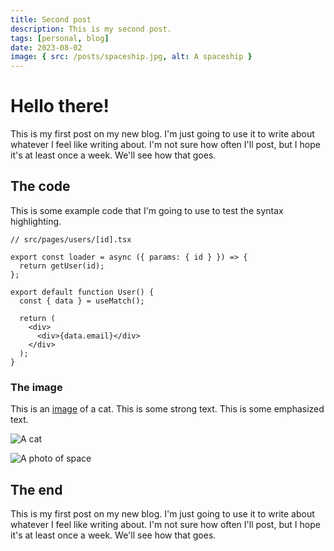 ```yaml
---
title: Second post
description: This is my second post.
tags: [personal, blog]
date: 2023-08-02
image: { src: /posts/spaceship.jpg, alt: A spaceship }
---
```


# Hello there!

This is my first post on my new blog. I'm just going to use it to write about
whatever I feel like writing about. I'm not sure how often I'll post, but I hope it's at least once a week.
We'll see how that goes.

## The code

This is some example code that I'm going to use to test the syntax highlighting.

```tsx
// src/pages/users/[id].tsx

export const loader = async ({ params: { id } }) => {
  return getUser(id);
};

export default function User() {
  const { data } = useMatch();

  return (
    <div>
      <div>{data.email}</div>
    </div>
  );
}
```

### The image

This is an [image](https://example.com) of a cat. This is some strong text. This is some emphasized text.

![A cat](https://placekitten.com/200/300)

![A photo of space](http://www.storywarren.com/wp-content/uploads/2016/09/space-1.jpg 'A photo of space')

## The end

This is my first post on my new blog. I'm just going to use it to write about
whatever I feel like writing about. I'm not sure how often I'll post, but I hope it's at least once a week.
We'll see how that goes.

